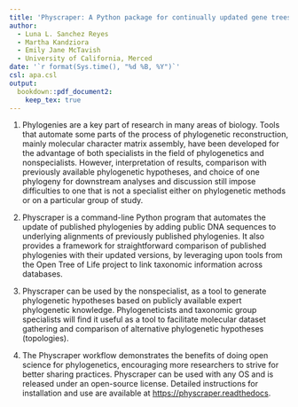 ```yaml
---
title: 'Physcraper: A Python package for continually updated gene trees'
author:
  - Luna L. Sanchez Reyes
  - Martha Kandziora
  - Emily Jane McTavish
  - University of California, Merced
date: '`r format(Sys.time(), "%d %B, %Y")`'
csl: apa.csl
output:
  bookdown::pdf_document2:
    keep_tex: true
---
```


1. Phylogenies are a key part of research in many areas of biology. Tools that automate
some parts of the process of phylogenetic reconstruction, mainly molecular character matrix assembly,
have been developed for the advantage of both specialists in the field of phylogenetics and nonspecialists.
However, interpretation of results, comparison with previously available phylogenetic
hypotheses, and choice of one phylogeny for downstream analyses and discussion still impose difficulties
to one that is not a specialist either on phylogenetic methods or on a particular group of study.

1. Physcraper is a command-line Python program that automates the update of published
phylogenies by adding public DNA sequences to underlying alignments of previously published phylogenies. It also provides a framework for straightforward comparison of published phylogenies with their updated versions, by leveraging upon tools from the Open Tree of Life project to link taxonomic information across databases.
<!-- the conflict Application Programming Interface (API) function of  the Open Tree of Life project-->

1. Physcraper can be used by the nonspecialist, as a tool to generate phylogenetic
hypotheses based on publicly available expert phylogenetic knowledge.
Phylogeneticists and taxonomic group specialists will find it useful as a tool to facilitate molecular dataset gathering and comparison
of alternative phylogenetic hypotheses (topologies).

1. The Physcraper workflow demonstrates the benefits of doing open science for phylogenetics, encouraging more researchers to strive for better sharing practices. Physcraper can be used with any OS and is released under an open-source license. Detailed instructions for installation and
use are available at [https://physcraper.readthedocs](https://physcraper.readthedocs.io).
